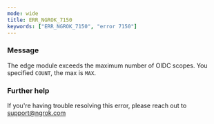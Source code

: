 ```yaml
---
mode: wide
title: ERR_NGROK_7150
keywords: ["ERR_NGROK_7150", "error 7150"]
---
```



### Message

The edge module exceeds the maximum number of OIDC scopes. You specified `COUNT`, the max is `MAX`.

<ErrorDetails />

### Further help

If you're having trouble resolving this error, please reach out to [support@ngrok.com](mailto:support@ngrok.com?subject=Help%20with%20ERR_NGROK_7150)
